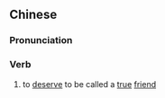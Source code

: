 {{also|够朋友}}
==Chinese==
{{zh-forms|s=够朋友|type=12}}

===Pronunciation===
{{zh-pron
|m=gòupéngyǒu,tl=y
|c=gau3 pang4 jau5
|cat=v
}}

===Verb===
{{zh-verb}}

# {{lb|zh|colloquial}} to [[deserve]] to be called a [[true]] [[friend]]
#: {{zh-x|你 真 夠朋友！|You '''are a true friend'''!}}